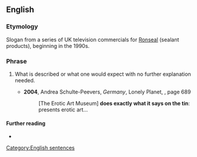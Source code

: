==English==
{{move|do exactly what it says on the tin}}

===Etymology===
Slogan from a series of UK television commercials for [[w:Ronseal|Ronseal]] (sealant products), beginning in the 1990s.

===Phrase===
{{head|en|phrase}}

# {{lb|en|idiomatic|British|Ireland}} What is described or what one would expect with no further explanation needed.
#* '''2004''', Andrea Schulte-Peevers, ''Germany'', Lonely Planet, {{ISBN|1740594711}}, page 689
#*: [The Erotic Art Museum] '''does exactly what it says on the tin''': presents erotic art...

====Further reading====
* {{pedialite|Does exactly what it says on the tin}}

[[Category:English sentences]]